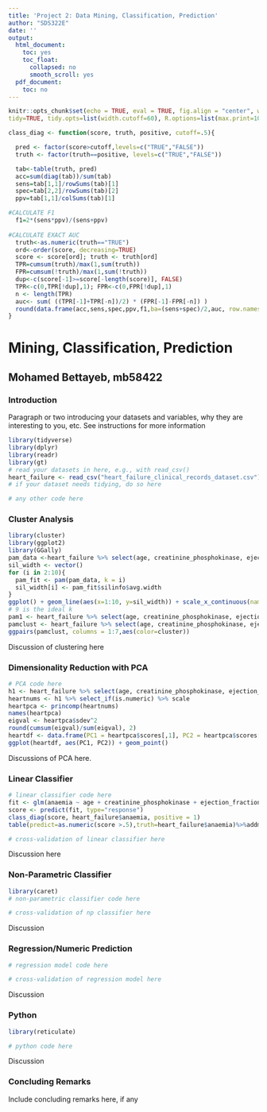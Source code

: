 ```yaml
---
title: 'Project 2: Data Mining, Classification, Prediction'
author: "SDS322E"
date: ''
output:
  html_document:
    toc: yes
    toc_float:
      collapsed: no
      smooth_scroll: yes
  pdf_document:
    toc: no
---
```


```r
knitr::opts_chunk$set(echo = TRUE, eval = TRUE, fig.align = "center", warning = F, message = F,
tidy=TRUE, tidy.opts=list(width.cutoff=60), R.options=list(max.print=100))

class_diag <- function(score, truth, positive, cutoff=.5){

  pred <- factor(score>cutoff,levels=c("TRUE","FALSE"))
  truth <- factor(truth==positive, levels=c("TRUE","FALSE"))

  tab<-table(truth, pred)
  acc=sum(diag(tab))/sum(tab)
  sens=tab[1,1]/rowSums(tab)[1]
  spec=tab[2,2]/rowSums(tab)[2]
  ppv=tab[1,1]/colSums(tab)[1]

#CALCULATE F1
  f1=2*(sens*ppv)/(sens+ppv)
  
#CALCULATE EXACT AUC
  truth<-as.numeric(truth=="TRUE")
  ord<-order(score, decreasing=TRUE)
  score <- score[ord]; truth <- truth[ord]
  TPR=cumsum(truth)/max(1,sum(truth))
  FPR=cumsum(!truth)/max(1,sum(!truth))
  dup<-c(score[-1]>=score[-length(score)], FALSE)
  TPR<-c(0,TPR[!dup],1); FPR<-c(0,FPR[!dup],1)
  n <- length(TPR)
  auc<- sum( ((TPR[-1]+TPR[-n])/2) * (FPR[-1]-FPR[-n]) )
  round(data.frame(acc,sens,spec,ppv,f1,ba=(sens+spec)/2,auc, row.names = "Metrics"),4)
}
```

# Mining, Classification, Prediction

## Mohamed Bettayeb, mb58422

### Introduction 

Paragraph or two introducing your datasets and variables, why they are interesting to you, etc. See instructions for more information

```R
library(tidyverse)
library(dplyr)
library(readr)
library(gt)
# read your datasets in here, e.g., with read_csv()
heart_failure <- read_csv("heart_failure_clinical_records_dataset.csv")
# if your dataset needs tidying, do so here

# any other code here
```

### Cluster Analysis

```R
library(cluster)
library(ggplot2)
library(GGally)
pam_data <-heart_failure %>% select(age, creatinine_phosphokinase, ejection_fraction, platelets, serum_creatinine, serum_sodium, time)
sil_width <- vector()
for (i in 2:10){
  pam_fit <- pam(pam_data, k = i)
  sil_width[i] <- pam_fit$silinfo$avg.width
}
ggplot() + geom_line(aes(x=1:10, y=sil_width)) + scale_x_continuous(name="k", breaks=1:10)
# 9 is the ideal k
pam1 <- heart_failure %>% select(age, creatinine_phosphokinase, ejection_fraction, platelets, serum_creatinine, serum_sodium, time) %>% pam(k=9)
pamclust <- heart_failure %>% select(age, creatinine_phosphokinase, ejection_fraction, platelets, serum_creatinine, serum_sodium, time) %>% mutate(cluster=as.factor(pam1$clustering))
ggpairs(pamclust, columns = 1:7,aes(color=cluster))
```

Discussion of clustering here
    
    
### Dimensionality Reduction with PCA

```R
# PCA code here
h1 <- heart_failure %>% select(age, creatinine_phosphokinase, ejection_fraction, platelets, serum_creatinine, serum_sodium, time)
heartnums <- h1 %>% select_if(is.numeric) %>% scale
heartpca <- princomp(heartnums)
names(heartpca)
eigval <- heartpca$sdev^2
round(cumsum(eigval)/sum(eigval), 2)
heartdf <- data.frame(PC1 = heartpca$scores[,1], PC2 = heartpca$scores[,2])
ggplot(heartdf, aes(PC1, PC2)) + geom_point()
```

Discussions of PCA here. 

###  Linear Classifier

```R
# linear classifier code here
fit <- glm(anaemia ~ age + creatinine_phosphokinase + ejection_fraction + platelets + serum_creatinine + serum_sodium + time, data = heart_failure, family= "binomial")
score <- predict(fit, type="response")
class_diag(score, heart_failure$anaemia, positive = 1)
table(predict=as.numeric(score >.5),truth=heart_failure$anaemia)%>%addmargins
```

```R
# cross-validation of linear classifier here
```

Discussion here

### Non-Parametric Classifier

```R
library(caret)
# non-parametric classifier code here
```

```R
# cross-validation of np classifier here
```

Discussion


### Regression/Numeric Prediction

```R
# regression model code here
```

```R
# cross-validation of regression model here
```

Discussion

### Python 

```R
library(reticulate)
```

```python
# python code here
```

Discussion

### Concluding Remarks

Include concluding remarks here, if any




